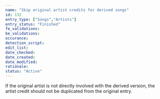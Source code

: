 ```yaml
---
name: "Skip original artist credits for derived songs"
id: 132
entry_type: ["Songs","Artists"]
entry_status: "Finished"
fe_validations:
be_validations:
occurance:
detection_script:
edit_list:
date_checked:
date_created:
date_modified:
rationale:
status: "Active"
---
```

If the original artist is not directly involved with the derived version, the artist credit should not be duplicated from the original entry. 